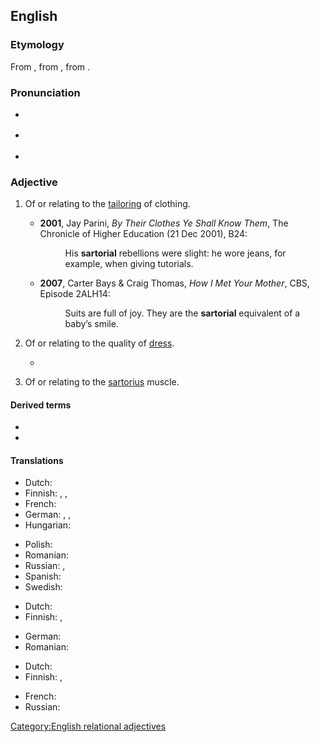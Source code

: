 ==English==
{{was wotd|2009|November|30}}

===Etymology===
From {{der|en|NL.|sartorius||pertaining to a tailor}}, from {{der|en|LL.|sartor||tailor}}, from {{der|en|la|sarcire||to patch, mend}}.

===Pronunciation===
* {{a|UK}} {{IPA|en|/sɑːˈtɔː.ɹi.əl/}}
* {{a|US}} {{IPA|en|/sɑɹˈtɔɹ.i.əl/}}
* {{audio|en|en-au-sartorial.ogg|Audio (AU)}}

===Adjective===
{{en-adj|more}}

# {{lb|en|not comparable}} Of or relating to the [[tailor]]ing of clothing.
#: {{syn|en|vestiary}}
#* '''2001''', Jay Parini, ''By Their Clothes Ye Shall Know Them'', The Chronicle of Higher Education (21 Dec 2001), B24:
#*: His '''sartorial''' rebellions were slight: he wore jeans, for example, when giving tutorials.
#* '''2007''', Carter Bays & Craig Thomas, ''How I Met Your Mother'', CBS, Episode 2ALH14:
#*: Suits are full of joy. They are the '''sartorial''' equivalent of a baby’s smile.
# {{senseid|en|quality of dress}} Of or relating to the quality of [[dress]].
#* {{quote-book|en|year=1997|author={{w|Haruki Murakami}}|translator={{w|Jay Rubin}}|title={{w|The Wind-Up Bird Chronicle}}|location=New York|publisher=Alfred A. Knopf, Inc.|location2=New York|publisher2=Vintage Books|year2=1998|isbn2=0679775439|page2=77|passage=He was just a college instructor at the time, long before he had written his book and long before his '''sartorial''' conversion. The pockets of his sports coat bulged from having had fists thrust into them too long.}}
#: {{ux|en|In his smart suit Jacob was by far the most '''sartorial''' of our party.}}
# {{lb|en|anatomy}} Of or relating to the [[sartorius]] muscle.

====Derived terms====
* {{l|en|sartorialism}}
* {{l|en|sartorialist}}

====Translations====
{{trans-top|of or relating to tailoring or clothing}}
* Dutch: {{t+|nl|kleermakers|alt=kleermakers-}}
* Finnish: {{t+|fi|pukeutuminen|alt=pukeutumis-}}, {{t|fi|[[vaatetus|vaatetukseen]] [[liittyvä]]}}, {{t|fi|[[vaatetukseen]] [[kohdistuva]]}}
* French: {{t+|fr|vestimentaire}}
* German: {{t+|de|Kleidung|alt=Kleidungs-}}, {{t+|de|Garderobe|alt=Garderoben-}}, {{t+|de|Mode|alt=Mode-}}
* Hungarian: {{t|hu|szabászati}}
{{trans-mid}}
* Polish: {{t+|pl|krawiecki}}
* Romanian: {{t+|ro|vestimentar}}
* Russian: {{t+|ru|портно́вский}}, {{t+|ru|портня́жный}}
* Spanish: {{t|es|sartorial}}
* Swedish: {{t+|sv|skräddare|alt=skräddar-}}
{{trans-bottom}}

{{trans-top|of or relating to quality of dress}}
* Dutch: {{t+|nl|vestimentaire}}
* Finnish: {{t|fi|[[hyvin]] [[pukeutunut]]}}, {{t|fi|[[laadukkaasti]] [[pukeutunut]]}}
{{trans-mid}}
* German: {{t|de|kleidsam}}
* Romanian: {{t+|ro|vestimentar}}
{{trans-bottom}}

{{trans-top|anatomy: of sartorius}}
* Dutch: {{t|nl|kleermakerspier|alt=betreffende de kleermakerspier}}
* Finnish: {{t|fi|räätälinlihas|alt=räätälinlihas-}}, {{t|fi|[[räätälinlihas|räätälinlihakseen]] [[liittyvä]]}}
{{trans-mid}}
* French: {{t|fr|muscle couturier|alt=concernant le muscle couturier}}
* Russian: {{t+|ru|портня́жный}}
{{trans-bottom}}
[[Category:English relational adjectives]]